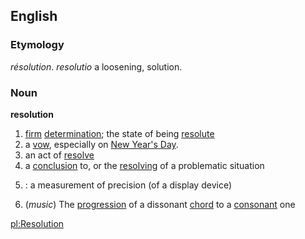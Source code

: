 ==English==

===Etymology===
{{F.}} ''résolution''.  {{L.}} ''resolutio'' a loosening, solution.

===Noun===
'''resolution'''
# [[firm]] [[determination]]; the state of being [[resolute]]
# a [[vow]], especially on [[New Year's Day]].
# an act of [[resolve]]
# a [[conclusion]] to, or the [[resolving]] of a problematic situation
# {{cattag|computing}}: a measurement of precision (of a display device)
# (''music'') The [[progression]] of a dissonant [[chord]] to a [[consonant]] one

[[pl:Resolution]]
